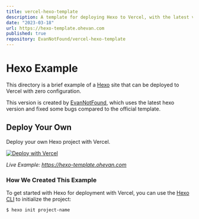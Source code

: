 ```yaml
---
title: vercel-hexo-template
description: A template for deploying Hexo to Vercel, with the latest version of Hexo and bug fixes.
date: "2023-03-18"
url: https://hexo-template.ohevan.com
published: true
repository: EvanNotFound/vercel-hexo-template
---
```


# Hexo Example

This directory is a brief example of a [Hexo](https://hexo.io/) site that can be deployed to Vercel with zero configuration.

This version is created by [EvanNotFound](https://github.com/EvanNotFound/vercel-hexo-template), which uses the latest hexo version and fixed some bugs compared to the official template.

## Deploy Your Own

Deploy your own Hexo project with Vercel.

[![Deploy with Vercel](https://vercel.com/button)](https://vercel.com/new/clone?repository-url=https://github.com/EvanNotFound/vercel-hexo-template/tree/main&template=hexo)

_Live Example: https://hexo-template.ohevan.com_

### How We Created This Example

To get started with Hexo for deployment with Vercel, you can use the [Hexo CLI](https://hexo.io/docs/index.html#Installation) to initialize the project:

```shell
$ hexo init project-name
```
